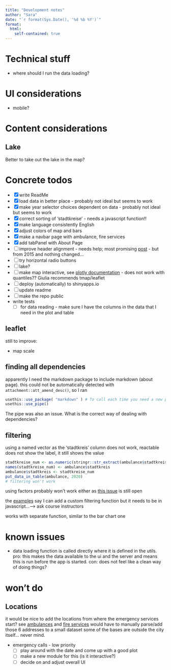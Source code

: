 ```yaml
---
title: "Development notes"
author: "Sara"
date: "`r format(Sys.Date(), '%d %b %Y')`"
format: 
  html:
    self-contained: true
---
```


# Technical stuff

- where should I run the data loading?

# UI considerations

- mobile? 


# Content considerations

## Lake

Better to take out the lake in the map?

# Concrete todos

- [x] write ReadMe
- [x] load data in better place - probably not ideal but seems to work
- [x] make year selector choices dependent on data - probably not ideal but seems to work
- [x] correct sorting of 'stadtkreise' - needs a javascript function!!
- [x] make language consistently English
- [x] adjust colors of map and bars
- [x] make a navbar page with ambulance, fire services
- [x] add tabPanel with About Page
- [ ] improve header alignment - needs help; most promising [post](https://groups.google.com/g/shiny-discuss/c/DVF2YQeYfiE) - but from 2015 and nothing changed...
- [ ] try horizontal radio buttons
- [ ] lake?
- [ ] make map interactive, see [plotly documentation](https://plotly.com/r/choropleth-maps/) - does not work with quantiles?? Giulia recommends tmap/leaflet
- [ ] deploy (automatically) to shinyapps.io
- [ ] update readme
- [ ] make the repo public
- write tests
  - [ ] for data reading - make sure I have the columns in the data that I need in the plot and table
  
## leaflet
still to improve:

- map scale
  
## finding all dependencies
apparently I need the markdown package to include markdown (about page). this could not be automatically detected with `attachment::att_amend_desc()`, so I ran

```r
usethis::use_package( "markdown" ) # To call each time you need a new package
usethis::use_pipe()
```

The pipe was also an issue. What is the correct way of dealing with dependencies?
  
## filtering

using a named vector as the 'stadtkreis' column does not work, reactable does not show the label, it still shows the value
```r
stadtkreise_num <- as.numeric(stringr::str_extract(ambulance$stadtkreis, "[:digit:]+"))
names(stadtkreise_num) <- ambulance$stadtkreis
ambulance$stadtkreis <- stadtkreise_num
put_data_in_table(ambulance, 2020)
# filtering won't work
```

using factors probably won't work either as [this issue](https://github.com/glin/reactable/issues/202) is still open

the [examples](https://glin.github.io/reactable/articles/custom-filtering.html#regular-expression-pattern-filtering) say I can add a custom filtering function but it needs to be in javascript...--> ask course instructors

works with separate function, similar to the bar chart one

# known issues

- data loading function is called directly where it is defined in the utils. pro: this makes the data available to the ui and the server and means this is run before the app is started. con: does not feel like a clean way of doing things?

# won't do

## Locations

it would be nice to add the locations from where the emergency services start?
see [ambulances](https://www.stadt-zuerich.ch/pd/de/index/schutz_u_rettung_zuerich/sanitaet/so_arbeiten_wir/rettungsdienstwachen.html) and [fire services](https://www.stadt-zuerich.ch/pd/de/index/schutz_u_rettung_zuerich/feuerwehr/wir_ueber_uns/einsatzgebiet.html)
would have to manually parse/add those 6 addresses to a small dataset
some of the bases are outside the city itself... never mind.

- emergency calls - low priority
  - [ ] play around with the date and come up with a good plot
  - [ ] make a new module for this (is it interactive?)
  - [ ] decide on and adjust overall UI
